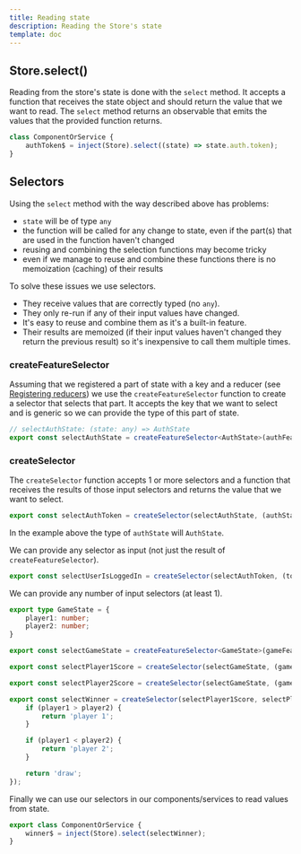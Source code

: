 ```yaml
---
title: Reading state
description: Reading the Store's state
template: doc
---
```



## Store.select()

Reading from the store's state is done with the `select` method. It accepts a function that receives the state object and should return the value that we want to read. The `select` method returns an observable that emits the values that the provided function returns.

```ts
class ComponentOrService {
    authToken$ = inject(Store).select((state) => state.auth.token);
}
```

## Selectors

Using the `select` method with the way described above has problems:
- `state` will be of type `any`
- the function will be called for any change to state, even if the part(s) that are used in the function haven't changed
- reusing and combining the selection functions may become tricky
- even if we manage to reuse and combine these functions there is no memoization (caching) of their results

To solve these issues we use selectors.
- They receive values that are correctly typed (no `any`).
- They only re-run if any of their input values have changed.
- It's easy to reuse and combine them as it's a built-in feature.
- Their results are memoized (if their input values haven't changed they return the previous result) so it's inexpensive to call them multiple times. 

### createFeatureSelector

Assuming that we registered a part of state with a key and a reducer (see [Registering reducers](../updating-state/#registering-reducers)) we use the `createFeatureSelector` function to create a selector that selects that part. It accepts the key that we want to select and is generic so we can provide the type of this part of state.

```ts
// selectAuthState: (state: any) => AuthState
export const selectAuthState = createFeatureSelector<AuthState>(authFeatureKey);
```

### createSelector

The `createSelector` function accepts 1 or more selectors and a function that receives the results of those input selectors and returns the value that we want to select.

```ts
export const selectAuthToken = createSelector(selectAuthState, (authState) => authState.token);
```

In the example above the type of `authState` will `AuthState`.

We can provide any selector as input (not just the result of `createFeatureSelector`).

```ts
export const selectUserIsLoggedIn = createSelector(selectAuthToken, (token) => token != null);
```

We can provide any number of input selectors (at least 1).

```ts
export type GameState = {
    player1: number;
    player2: number;
}

export const selectGameState = createFeatureSelector<GameState>(gameFeatureKey);

export const selectPlayer1Score = createSelector(selectGameState, (gameState) => gameState.player1);

export const selectPlayer2Score = createSelector(selectGameState, (gameState) => gameState.player2);

export const selectWinner = createSelector(selectPlayer1Score, selectPlayer2Score, (player1, player2) => {
    if (player1 > player2) {
        return 'player 1';
    }

    if (player1 < player2) {
        return 'player 2';
    }

    return 'draw';
});
```

Finally we can use our selectors in our components/services to read values from state.

```ts
export class ComponentOrService {
    winner$ = inject(Store).select(selectWinner);
}
```